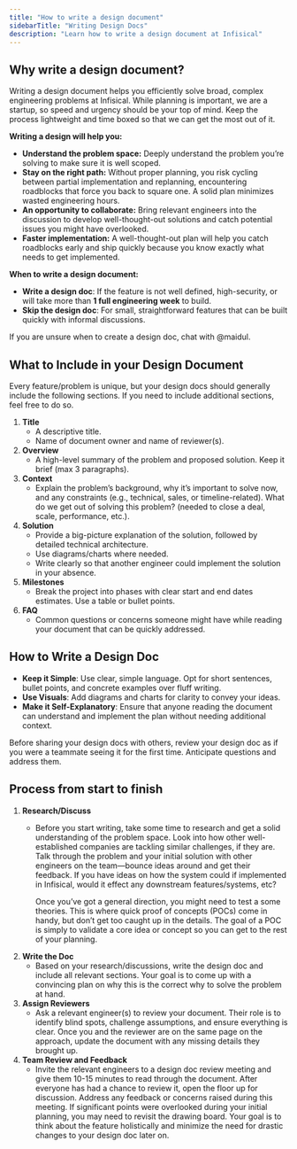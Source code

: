 ```yaml
---
title: "How to write a design document"
sidebarTitle: "Writing Design Docs"
description: "Learn how to write a design document at Infisical"
---
```


## **Why write a design document?**

Writing a design document helps you efficiently solve broad, complex engineering problems at Infisical. While planning is important, we are a startup, so speed and urgency should be your top of mind. Keep the process lightweight and time boxed so that we can get the most out of it.

**Writing a design will help you:**

- **Understand the problem space:** Deeply understand the problem you’re solving to make sure it is well scoped.
- **Stay on the right path:** Without proper planning, you risk cycling between partial implementation and replanning, encountering roadblocks that force you back to square one. A solid plan minimizes wasted engineering hours.
- **An opportunity to collaborate:** Bring relevant engineers into the discussion to develop well-thought-out solutions and catch potential issues you might have overlooked.
- **Faster implementation:** A well-thought-out plan will help you catch roadblocks early and ship quickly because you know exactly what needs to get implemented.

**When to write a design document:** 

- **Write a design doc**: If the feature is not well defined, high-security, or will take more than **1 full engineering week** to build.
- **Skip the design doc**: For small, straightforward features that can be built quickly with informal discussions.

If you are unsure when to create a design doc, chat with @maidul.

## **What to Include in your Design Document**

Every feature/problem is unique, but your design docs should generally include the following sections. If you need to include additional sections, feel free to do so.

1. **Title**
    - A descriptive title.
    - Name of document owner and name of reviewer(s).
2. **Overview**
    - A high-level summary of the problem and proposed solution. Keep it brief (max 3 paragraphs).
3. **Context**
    - Explain the problem’s background, why it’s important to solve now, and any constraints (e.g., technical, sales, or timeline-related). What do we get out of solving this problem? (needed to close a deal, scale, performance, etc.). 
4. **Solution**
    - Provide a big-picture explanation of the solution, followed by detailed technical architecture.
    - Use diagrams/charts where needed.
    - Write clearly so that another engineer could implement the solution in your absence.
5. **Milestones**
    - Break the project into phases with clear start and end dates estimates. Use a table or bullet points.
6. **FAQ**
    - Common questions or concerns someone might have while reading your document that can be quickly addressed.


## **How to Write a Design Doc**

- **Keep it Simple**: Use clear, simple language. Opt for short sentences, bullet points, and concrete examples over fluff writing.
- **Use Visuals**: Add diagrams and charts for clarity to convey your ideas.
- **Make it Self-Explanatory**: Ensure that anyone reading the document can understand and implement the plan without needing additional context.

Before sharing your design docs with others, review your design doc as if you were a teammate seeing it for the first time. Anticipate questions and address them.


## **Process from start to finish**

1. **Research/Discuss**
    - Before you start writing, take some time to research and get a solid understanding of the problem space. Look into how other well-established companies are tackling similar challenges, if they are. 
      Talk through the problem and your initial solution with other engineers on the team—bounce ideas around and get their feedback. If you have ideas on how the system could if implemented in Infisical, would it effect any downstream features/systems, etc?
      
      Once you’ve got a general direction, you might need to test a some theories. This is where quick proof of concepts (POCs) come in handy, but don’t get too caught up in the details. The goal of a POC is simply to validate a core idea or concept so you can get to the rest of your planning.
2. **Write the Doc**
    - Based on your research/discussions, write the design doc and include all relevant sections. Your goal is to come up with a convincing plan on why this is the correct why to solve the problem at hand.
3. **Assign Reviewers**
    - Ask a relevant engineer(s) to review your document. Their role is to identify blind spots, challenge assumptions, and ensure everything is clear. Once you and the reviewer are on the same page on the approach, update the document with any missing details they brought up.
4. **Team Review and Feedback**
    - Invite the relevant engineers to a design doc review meeting and give them 10-15 minutes to read through the document. After everyone has had a chance to review it, open the floor up for discussion. Address any feedback or concerns raised during this meeting. If significant points were overlooked during your initial planning, you may need to revisit the drawing board. Your goal is to think about the feature holistically and minimize the need for drastic changes to your design doc later on.